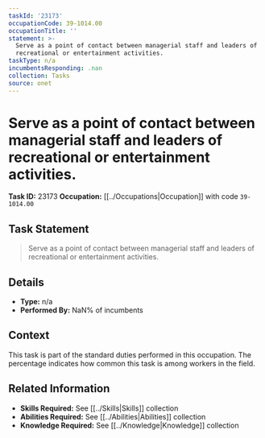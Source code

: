```yaml
---
taskId: '23173'
occupationCode: 39-1014.00
occupationTitle: ''
statement: >-
  Serve as a point of contact between managerial staff and leaders of
  recreational or entertainment activities.
taskType: n/a
incumbentsResponding: .nan
collection: Tasks
source: onet
---
```

# Serve as a point of contact between managerial staff and leaders of recreational or entertainment activities.

**Task ID:** 23173
**Occupation:** [[../Occupations|Occupation]] with code `39-1014.00`

## Task Statement

> Serve as a point of contact between managerial staff and leaders of recreational or entertainment activities.

## Details

- **Type:** n/a
- **Performed By:** NaN% of incumbents

## Context

This task is part of the standard duties performed in this occupation. The percentage indicates how common this task is among workers in the field.

## Related Information

- **Skills Required:** See [[../Skills|Skills]] collection
- **Abilities Required:** See [[../Abilities|Abilities]] collection
- **Knowledge Required:** See [[../Knowledge|Knowledge]] collection
